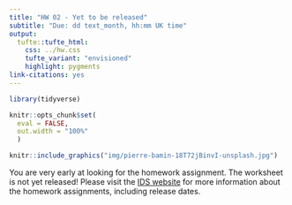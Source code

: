 ```yaml
---
title: "HW 02 - Yet to be released"
subtitle: "Due: dd text_month, hh:mm UK time"
output: 
  tufte::tufte_html:
    css: ../hw.css
    tufte_variant: "envisioned"
    highlight: pygments
link-citations: yes
---
```


```r
library(tidyverse)

knitr::opts_chunk$set(
  eval = FALSE,
  out.width = "100%"
  )
```

```r
knitr::include_graphics("img/pierre-bamin-18T72jBinvI-unsplash.jpg")
```

You are very early at looking for the homework assignment. The worksheet is not yet released! Please visit the [IDS website](https://uoe-ids.netlify.app/assessments/homework/) for more information about the homework assignments, including release dates.
